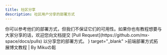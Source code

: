 ```yaml
---
title: 社区分享
description: 社区用户分享的部署方式
---
```


<Callout type="info">
你可以参考他们的部署方式，但我们不保证它们的可用性。如果你也有教程想要与大家分享的话，欢迎您向文档提交 [Pull Request](https://github.com/mx-space/docs/pulls) 以分享您的部署方式。
</Callout>

<Cards>
<Card
  title="GitHub Action构建Shiroi Docker镜像"
  href="https://blog.sotkg.com/posts/site/shiroi-docker-deployment"
  icon={<FileText />}
  target="_blank"
>前端部署方式拓展博文教程 | By Mikuの鬆 </Card>
</Cards>
